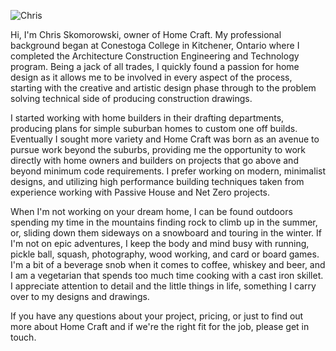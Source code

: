 
<PageTitle title="About" />

![Chris](me01.jpg "It's me!")

Hi, I'm Chris Skomorowski, owner of Home Craft. My professional background began at Conestoga College in Kitchener, Ontario where I completed the Architecture Construction Engineering and Technology program. Being a jack of all trades, I quickly found a passion for home design as it allows me to be involved in every aspect of the process, starting with the creative and artistic design phase through to the problem solving technical side of producing construction drawings.

I started working with home builders in their drafting departments, producing plans for simple suburban homes to custom one off builds. Eventually I sought more variety and Home Craft was born as an avenue to pursue work beyond the suburbs, providing me the opportunity to work directly with home owners and builders on projects that go above and beyond minimum code requirements. I prefer working on modern, minimalist designs, and utilizing high performance building techniques taken from experience working with Passive House and Net Zero projects.

When I'm not working on your dream home, I can be found outdoors spending my time in the mountains finding rock to climb up in the summer, or, sliding down them sideways on a snowboard and touring in the winter. If I'm not on epic adventures, I keep the body and mind busy with running, pickle ball, squash, photography, wood working, and card or board games. I'm a bit of a beverage snob when it comes to coffee, whiskey and beer, and I am a vegetarian that spends too much time cooking with a cast iron skillet. I appreciate attention to detail and the little things in life, something I carry over to my designs and drawings.

If you have any questions about your project, pricing, or just to find out more about Home Craft and if we're the right fit for the job, please get in touch.
